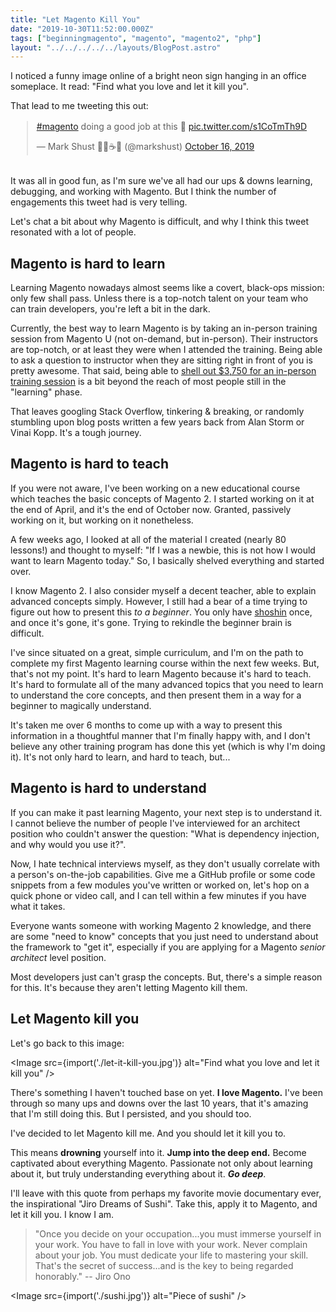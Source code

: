 ```yaml
---
title: "Let Magento Kill You"
date: "2019-10-30T11:52:00.000Z"
tags: ["beginningmagento", "magento", "magento2", "php"]
layout: "../../../../../layouts/BlogPost.astro"
---
```



I noticed a funny image online of a bright neon sign hanging in an office someplace. It read: "Find what you love and let it kill you".

That lead to me tweeting this out:

<div style="margin: 1rem auto 2rem; max-width: 100%; width: 500px;">
    <blockquote class="twitter-tweet"><p lang="en" dir="ltr"><a href="https://twitter.com/hashtag/magento?src=hash&amp;ref_src=twsrc%5Etfw">#magento</a> doing a good job at this 🤣 <a href="https://t.co/s1CoTmTh9D">pic.twitter.com/s1CoTmTh9D</a></p>&mdash; Mark Shust 👨‍🏫☕️🚀 (@markshust) <a href="https://twitter.com/markshust/status/1184561446195204096?ref_src=twsrc%5Etfw">October 16, 2019</a></blockquote>
    <script async src="https://platform.twitter.com/widgets.js" charset="utf-8"></script>
</div>

It was all in good fun, as I'm sure we've all had our ups & downs learning, debugging, and working with Magento. But I think the number of engagements this tweet had is very telling.

Let's chat a bit about why Magento is difficult, and why I think this tweet resonated with a lot of people.

## Magento is hard to learn

Learning Magento nowadays almost seems like a covert, black-ops mission: only few shall pass. Unless there is a top-notch talent on your team who can train developers, you're left a bit in the dark.

Currently, the best way to learn Magento is by taking an in-person training session from Magento U (not on-demand, but in-person). Their instructors are top-notch, or at least they were when I attended the training. Being able to ask a question to instructor when they are sitting right in front of you is pretty awesome. That said, being able to <a href="https://u.magento.com/magento-2-development-essentials" target="_blank">shell out $3,750 for an in-person training session</a> is a bit beyond the reach of most people still in the "learning" phase.

That leaves googling Stack Overflow, tinkering & breaking, or randomly stumbling upon blog posts written a few years back from Alan Storm or Vinai Kopp. It's a tough journey.

## Magento is hard to teach

If you were not aware, I've been working on a new educational course which teaches the basic concepts of Magento 2. I started working on it at the end of April, and it's the end of October now. Granted, passively working on it, but working on it nonetheless.

A few weeks ago, I looked at all of the material I created (nearly 80 lessons!) and thought to myself: "If I was a newbie, this is not how I would want to learn Magento today." So, I basically shelved everything and started over.

I know Magento 2. I also consider myself a decent teacher, able to explain advanced concepts simply. However, I still had a bear of a time trying to figure out how to present this *to a beginner*. You only have <a href="https://en.wikipedia.org/wiki/Shoshin" target="_blank">shoshin</a> once, and once it's gone, it's gone. Trying to rekindle the beginner brain is difficult.

I've since situated on a great, simple curriculum, and I'm on the path to complete my first Magento learning course within the next few weeks. But, that's not my point. It's hard to learn Magento because it's hard to teach. It's hard to formulate all of the many advanced topics that you need to learn to understand the core concepts, and then present them in a way for a beginner to magically understand.

It's taken me over 6 months to come up with a way to present this information in a thoughtful manner that I'm finally happy with, and I don't believe any other training program has done this yet (which is why I'm doing it). It's not only hard to learn, and hard to teach, but...

## Magento is hard to understand

If you can make it past learning Magento, your next step is to understand it. I cannot believe the number of people I've interviewed for an architect position who couldn't answer the question: "What is dependency injection, and why would you use it?". 

Now, I hate technical interviews myself, as they don't usually correlate with a person's on-the-job capabilities. Give me a GitHub profile or some code snippets from a few modules you've written or worked on, let's hop on a quick phone or video call, and I can tell within a few minutes if you have what it takes.

Everyone wants someone with working Magento 2 knowledge, and there are some "need to know" concepts that you just need to understand about the framework to "get it", especially if you are applying for a Magento *senior architect* level position.

Most developers just can't grasp the concepts. But, there's a simple reason for this. It's because they aren't letting Magento kill them.

## Let Magento kill you

Let's go back to this image:

<Image src={import('./let-it-kill-you.jpg')} alt="Find what you love and let it kill you" />

There's something I haven't touched base on yet. **I love Magento.** I've been through so many ups and downs over the last 10 years, that it's amazing that I'm still doing this. But I persisted, and you should too.

I've decided to let Magento kill me. And you should let it kill you to.

This means **drowning** yourself into it. **Jump into the deep end.** Become captivated about everything Magento. Passionate not only about learning about it, but truly understanding everything about it. ***Go deep***.

I'll leave with this quote from perhaps my favorite movie documentary ever, the inspirational "Jiro Dreams of Sushi". Take this, apply it to Magento, and let it kill you. I know I am.

> "Once you decide on your occupation...you must immerse yourself in your work. You have to fall in love with your work. Never complain about your job. You must dedicate your life to mastering your skill. That's the secret of success...and is the key to being regarded honorably." -- Jiro Ono

<Image src={import('./sushi.jpg')} alt="Piece of sushi" />
